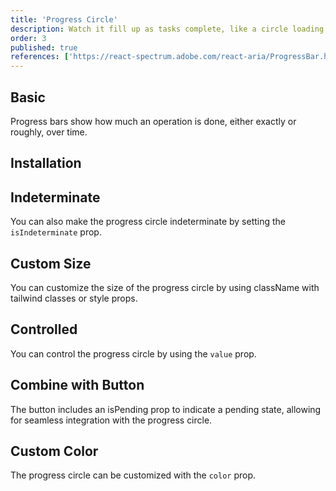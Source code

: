 ```yaml
---
title: 'Progress Circle'
description: Watch it fill up as tasks complete, like a circle loading bar on a game console, offering visual progress updates.
order: 3
published: true
references: ['https://react-spectrum.adobe.com/react-aria/ProgressBar.html#props']
---
```


## Basic

Progress bars show how much an operation is done, either exactly or roughly, over time.

<Demo component='statuses/progress-circle-demo' />

## Installation

<Install component='progress-circle' />

## Indeterminate

You can also make the progress circle indeterminate by setting the `isIndeterminate` prop.

<Demo component='statuses/progress-circle-indeterminate-demo' />

## Custom Size

You can customize the size of the progress circle by using className with tailwind classes or style props.

<Demo component='statuses/progress-circle-custom-size-demo' />

## Controlled

You can control the progress circle by using the `value` prop.

<Demo component='statuses/progress-circle-controlled-demo' />

## Combine with Button

The button includes an isPending prop to indicate a pending state, allowing for seamless integration with the progress circle.

<Demo component='buttons/button/button-pending-demo' />

## Custom Color

The progress circle can be customized with the `color` prop.

<Demo component='statuses/progress-circle-color-demo' />
